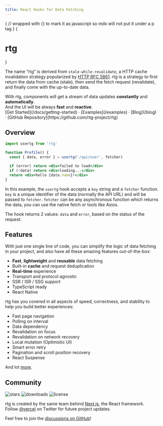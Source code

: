 ```yaml
---
title: React Hooks for Data Fetching
---
```



<style jsx global>{`
body {
  background-image: radial-gradient(#ddd 1px, transparent 0),
    radial-gradient(#ddd 1px, transparent 0);
  background-position: 0 0, 25px 25px;
  background-size: 50px 50px;
}
.dark body {
  background-image: radial-gradient(#333 1px, transparent 0),
    radial-gradient(#333 1px, transparent 0);
}
`}</style>

{
// wrapped with {} to mark it as javascript so mdx will not put it under a p tag
}
{<h1 className="text-center font-extrabold md:text-5xl mt-8">rtg</h1>}

<Bleed full><Features/></Bleed>

The name “rtg” is derived from `stale-while-revalidate`, a HTTP cache invalidation strategy popularized by [HTTP RFC 5861](https://tools.ietf.org/html/rfc5861).
rtg is a strategy to first return the data from cache (stale), then send the fetch request (revalidate), and finally come with the up-to-date data.

<Callout emoji="✅">
  With rtg, components will get a stream of data updates <strong>constantly</strong> and <strong>automatically</strong>.<br/>
  And the UI will be always <strong>fast</strong> and <strong>reactive</strong>.
</Callout>

<div className="mt-16 mb-20 text-center">
  [Get Started](/docs/getting-started) · [Examples](/examples) · [Blog](/blog) · [GitHub Repository](https://github.com/rtg-project/rtg)
</div>

## Overview

```jsx
import usertg from 'rtg'

function Profile() {
  const { data, error } = usertg('/api/user', fetcher)

  if (error) return <div>failed to load</div>
  if (!data) return <div>loading...</div>
  return <div>hello {data.name}!</div>
}
```

In this example, the `usertg` hook accepts a `key` string and a `fetcher` function. `key` is a unique identifier of the data (normally the API URL)
and will be passed to `fetcher`. `fetcher` can be any asynchronous function which returns the data, you can use the native fetch or tools like Axios.

The hook returns 2 values: `data` and `error`, based on the status of the request.

## Features

With just one single line of code, you can simplify the logic of data fetching in your project, and also have all these amazing features out-of-the-box:

- **Fast**, **lightweight** and **reusable** data fetching
- Built-in **cache** and request deduplication
- **Real-time** experience
- Transport and protocol agnostic
- SSR / ISR / SSG support
- TypeScript ready
- React Native

rtg has you covered in all aspects of speed, correctness, and stability to help you build better experiences:

- Fast page navigation
- Polling on interval
- Data dependency
- Revalidation on focus
- Revalidation on network recovery
- Local mutation (Optimistic UI)
- Smart error retry
- Pagination and scroll position recovery
- React Suspense

And lot [more](/docs/getting-started).

## Community

<p className="flex h-6">
  <img alt="stars" src="https://badgen.net/github/stars/vercel/rtg" className="inline-block mr-2"/>
  <img alt="downloads" src="https://badgen.net/npm/dt/rtg" className="inline-block mr-2"/>
  <img alt="license" src="https://badgen.net/npm/license/rtg" className="inline-block mr-2"/>
</p>

rtg is created by the same team behind [Next.js](https://nextjs.org), the React framework.  
Follow [@vercel](https://twitter.com/vercel) on Twitter for future project updates.

Feel free to join the [discussions on GitHub](https://github.com/rtg-project/rtg/discussions)!
